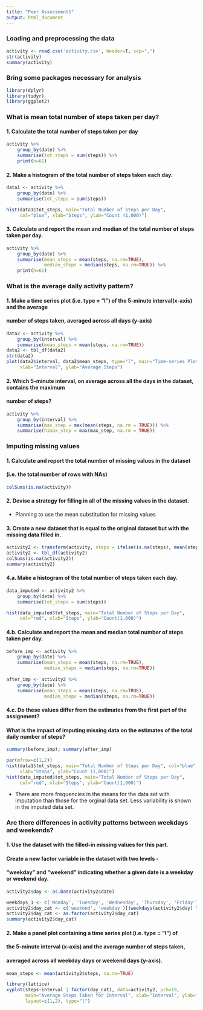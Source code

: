 ```yaml
---
title: "Peer Assessment1"
output: html_document
---
```


### Loading and preprocessing the data
```r
activity <- read.csv('activity.csv', header=T, sep=",")
str(activity)
summary(activity)
```

### Bring some packages necessary for analysis
```r
library(dplyr)
library(tidyr)
library(ggplot2)
```

### What is mean total number of steps taken per day?
#### 1. Calculate the total number of steps taken per day
```r
activity %>%
    group_by(date) %>%
    summarise(tot_steps = sum(steps)) %>%
    print(n=61)
```

#### 2. Make a histogram of the total number of steps taken each day.
```r
data1 <- activity %>%
    group_by(date) %>%
    summarise(tot_steps = sum(steps)) 

hist(data1$tot_steps, main="Total Number of Steps per Day", 
     col="blue", xlab="Steps", ylab="Count (1,000)")
```

#### 3. Calculate and report the mean and median of the total number of steps taken per day.
```r
activity %>%
    group_by(date) %>%
    summarise(mean_steps = mean(steps, na.rm=TRUE),
              median_steps = median(steps, na.rm=TRUE)) %>%
    print(n=61)
```

### What is the average daily activity pattern?
#### 1. Make a time series plot (i.e. type = "l") of the 5-minute interval(x-axis) and the average
####    number of steps taken, averaged across all days (y-axis)
```r
data2 <- activity %>%
    group_by(interval) %>%
    summarise(mean_steps = mean(steps, na.rm=TRUE))
data2 <- tbl_df(data2)
str(data2)
plot(data2$interval, data2$mean_steps, type="l", main="Time-series Plot",
     xlab="Interval", ylab="Average Steps")
```

#### 2. Which 5-minute interval, on average across all the days in the dataset, contains the maximum 
#### number of steps?
```r
activity %>%
    group_by(interval) %>%
    summarise(max_step = max(mean(steps, na.rm = TRUE))) %>%
    summarise(himax_step = max(max_step, na.rm = TRUE)) 
```

### Imputing missing values
#### 1. Calculate and report the total number of missing values in the dataset 
#### (i.e. the total number of rows with NAs)
```r
colSums(is.na(activity))
```

#### 2. Devise a strategy for filling in all of the missing values in the dataset.
* Planning to use the mean substitution for missing values

#### 3. Create a new dataset that is equal to the original dataset but with the missing data filled in.
```r
activity2 <- transform(activity, steps = ifelse(is.na(steps), mean(steps, na.rm=TRUE), steps))
activity2 <- tbl_df(activity2)
colSums(is.na(activity2))
summary(activity2)
```

#### 4.a. Make a histogram of the total number of steps taken each day.  
```r
data_imputed <- activity2 %>%
    group_by(date) %>%
    summarise(tot_steps = sum(steps)) 

hist(data_imputed$tot_steps, main="Total Number of Steps per Day", 
     col="red", xlab="Steps", ylab="Count(1,000)")
```

#### 4.b. Calculate and report the mean and median total number of steps taken per day. 
```r
before_imp <- activity %>%
    group_by(date) %>%
    summarise(mean_steps = mean(steps, na.rm=TRUE),
              median_steps = median(steps, na.rm=TRUE)) 
    
after_imp <- activity2 %>%
    group_by(date) %>%
    summarise(mean_steps = mean(steps, na.rm=TRUE),
              median_steps = median(steps, na.rm=TRUE)) 
```

#### 4.c. Do these values differ from the estimates from the first part of the assignment? 
#### What is the impact of imputing missing data on the estimates of the total daily number of steps?
```r
summary(before_imp); summary(after_imp)

par(mfrow=c(1,2))
hist(data1$tot_steps, main="Total Number of Steps per Day", col="blue", 
     xlab="Steps", ylab="Count (1,000)")
hist(data_imputed$tot_steps, main="Total Number of Steps per Day", 
     col="red", xlab="Steps", ylab="Count(1,000)")
```

* There are more frequencies in the means for the data set with imputation than those for the orginal 
data set. Less variability is shown in the imputed data set.


### Are there differences in activity patterns between weekdays and weekends?
#### 1. Use the dataset with the filled-in missing values for this part.
#### Create a new factor variable in the dataset with two levels - 
#### "weekday" and "weekend" indicating whether a given date is a weekday or weekend day. 
```r
activity2$day <- as.Date(activity2$date)

weekdays_1 <- c('Monday', 'Tuesday', 'Wednesday', 'Thursday', 'Friday')
activity2$day_cat <- c('weekend', 'weekday')[(weekdays(activity2$day) %in% weekdays_1)+1L]
activity2$day_cat <- as.factor(activity2$day_cat)
summary(activity2$day_cat)
```


#### 2. Make a panel plot containing a time series plot (i.e. type = "l") of 
#### the 5-minute interval (x-axis) and the average number of steps taken, 
#### averaged across all weekday days or weekend days (y-axis). 
```r
mean_steps <- mean(activity2$steps, na.rm=TRUE)

library(lattice)
xyplot(steps~interval | factor(day_cat), data=activity2, pch=19,
       main="Average Steps Taken for Interval", xlab="Interval", ylab="Avg Number of Steps",
       layout=c(1,2), type="l")
```

